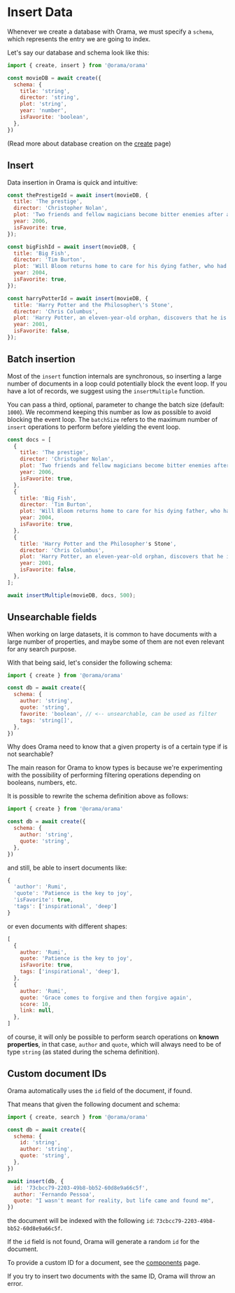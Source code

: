 
# Insert Data

Whenever we create a database with Orama, we must specify a `schema`, which
represents the entry we are going to index.

Let's say our database and schema look like this:

```javascript copy
import { create, insert } from '@orama/orama'

const movieDB = await create({
  schema: {
    title: 'string',
    director: 'string',
    plot: 'string',
    year: 'number',
    isFavorite: 'boolean',
  },
})
```

(Read more about database creation on the [create](/usage/create) page)

## Insert

Data insertion in Orama is quick and intuitive:

```javascript copy
const thePrestigeId = await insert(movieDB, {
  title: 'The prestige',
  director: 'Christopher Nolan',
  plot: 'Two friends and fellow magicians become bitter enemies after a sudden tragedy. As they devote themselves to this rivalry, they make sacrifices that bring them fame but with terrible consequences.',
  year: 2006,
  isFavorite: true,
});

const bigFishId = await insert(movieDB, {
  title: 'Big Fish',
  director: 'Tim Burton',
  plot: 'Will Bloom returns home to care for his dying father, who had a penchant for telling unbelievable stories. After he passes away, Will tries to find out if his tales were really true.',
  year: 2004,
  isFavorite: true,
});

const harryPotterId = await insert(movieDB, {
  title: 'Harry Potter and the Philosopher\'s Stone',
  director: 'Chris Columbus',
  plot: 'Harry Potter, an eleven-year-old orphan, discovers that he is a wizard and is invited to study at Hogwarts. Even as he escapes a dreary life and enters a world of magic, he finds trouble awaiting him.',
  year: 2001,
  isFavorite: false,
});
```

## Batch insertion

Most of the `insert` function internals are synchronous, so inserting a large
number of documents in a loop could potentially block the event loop. If you
have a lot of records, we suggest using the `insertMultiple` function.

You can pass a third, optional, parameter to change the batch size (default:
`1000`). We recommend keeping this number as low as possible to avoid blocking
the event loop. The `batchSize` refers to the maximum number of `insert`
operations to perform before yielding the event loop.

```javascript copy
const docs = [
  {
    title: 'The prestige',
    director: 'Christopher Nolan',
    plot: 'Two friends and fellow magicians become bitter enemies after a sudden tragedy. As they devote themselves to this rivalry, they make sacrifices that bring them fame but with terrible consequences.',
    year: 2006,
    isFavorite: true,
  },
  {
    title: 'Big Fish',
    director: 'Tim Burton',
    plot: 'Will Bloom returns home to care for his dying father, who had a penchant for telling unbelievable stories. After he passes away, Will tries to find out if his tales were really true.',
    year: 2004,
    isFavorite: true,
  },
  {
    title: 'Harry Potter and the Philosopher's Stone',
    director: 'Chris Columbus',
    plot: 'Harry Potter, an eleven-year-old orphan, discovers that he is a wizard and is invited to study at Hogwarts. Even as he escapes a dreary life and enters a world of magic, he finds trouble awaiting him.',
    year: 2001,
    isFavorite: false,
  },
];

await insertMultiple(movieDB, docs, 500);
```

## Unsearchable fields

When working on large datasets, it is common to have documents with a large
number of properties, and maybe some of them are not even relevant for any
search purpose.

With that being said, let's consider the following schema:

```javascript copy
import { create } from '@orama/orama'

const db = await create({
  schema: {
    author: 'string',
    quote: 'string',
    favorite: 'boolean', // <-- unsearchable, can be used as filter
    tags: 'string[]',
  },
})
```

Why does Orama need to know that a given property is of a certain type if is not
searchable?

The main reason for Orama to know types is because we're experimenting with the
possibility of performing filtering operations depending on booleans, numbers,
etc.

It is possible to rewrite the schema definition above as follows:

```javascript copy
import { create } from '@orama/orama'

const db = await create({
  schema: {
    author: 'string',
    quote: 'string',
  },
})
```

and still, be able to insert documents like:

```javascript copy
{
  'author': 'Rumi',
  'quote': 'Patience is the key to joy',
  'isFavorite': true,
  'tags': ['inspirational', 'deep']
}
```

or even documents with different shapes:

```javascript copy
[
  {
    author: 'Rumi',
    quote: 'Patience is the key to joy',
    isFavorite: true,
    tags: ['inspirational', 'deep'],
  },
  {
    author: 'Rumi',
    quote: 'Grace comes to forgive and then forgive again',
    score: 10,
    link: null,
  },
]
```

of course, it will only be possible to perform search operations on **known properties**, in that case, `author` and `quote`, which will always need to be
of type `string` (as stated during the schema definition).

## Custom document IDs

Orama automatically uses the `id` field of the document, if found.

That means that given the following document and schema:

```js
import { create, search } from '@orama/orama'

const db = await create({
  schema: {
    id: 'string',
    author: 'string',
    quote: 'string',
  },
})

await insert(db, {
  id: '73cbcc79-2203-49b8-bb52-60d8e9a66c5f',
  author: 'Fernando Pessoa',
  quote: "I wasn't meant for reality, but life came and found me",
})
```

the document will be indexed with the following `id`: `73cbcc79-2203-49b8-bb52-60d8e9a66c5f`.

<Callout type="info">If the `id` field is not found, Orama will generate a random `id` for the document.</Callout>

To provide a custom ID for a document, see the [components](/internals/components) page.

<Callout type="warning">If you try to insert two documents with the same ID, Orama will throw an error.</Callout>
